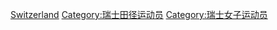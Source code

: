 [[Category:各国女子田径运动员|Switzerland]]
[[Category:瑞士田径运动员|Category:瑞士田径运动员]]
[[Category:瑞士女子运动员|Category:瑞士女子运动员]]